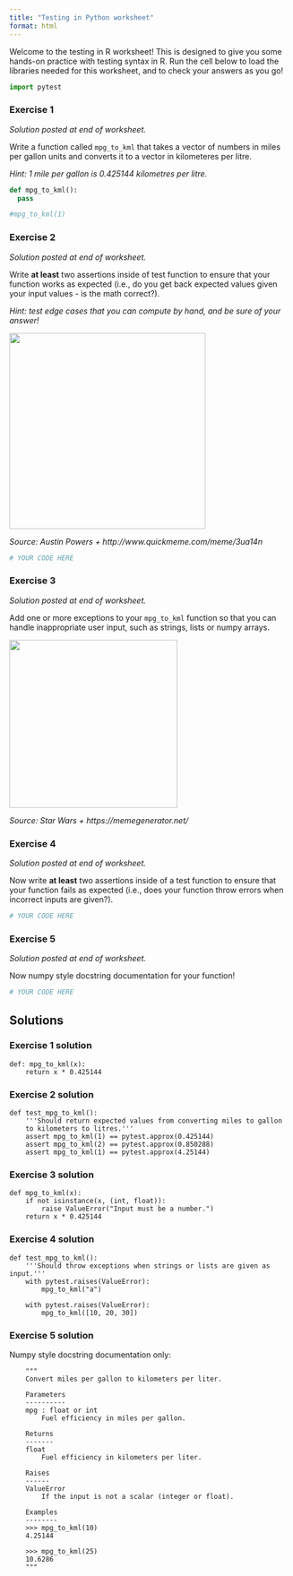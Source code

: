```yaml
---
title: "Testing in Python worksheet"
format: html
---
```


Welcome to the testing in R worksheet! This is designed to give you some hands-on practice with testing syntax in R. Run the cell below to load the libraries needed for this worksheet, and to check your answers as you go!

```python
import pytest
```

### Exercise 1

*Solution posted at end of worksheet.*

Write a function called `mpg_to_kml` that takes a vector of numbers in miles per gallon units and converts it to a vector in kilometeres per litre.

*Hint: 1 mile per gallon is 0.425144 kilometres per litre.*

```python
def mpg_to_kml():
  pass

#mpg_to_kml(1)
```

### Exercise 2

*Solution posted at end of worksheet.*

Write **at least** two assertions inside of test function to ensure that your function works as expected (i.e., do you get back expected values given your input values - is the math correct?).

*Hint: test edge cases that you can compute by hand, and be sure of your answer!*

<img src="img/unit-tests.png" width="350"/>

*Source: Austin Powers + http://www.quickmeme.com/meme/3ua14n*

```python
# YOUR CODE HERE
```

### Exercise 3

*Solution posted at end of worksheet.*

Add one or more exceptions to your `mpg_to_kml` function so that you can handle inappropriate user input, such as strings, lists or numpy arrays.

<img src="img/fail-you-will-fail-fast-you-should.jpg" width="300"/>

*Source: Star Wars + https://memegenerator.net/*

### Exercise 4

*Solution posted at end of worksheet.*

Now write **at least** two assertions inside of a test function to ensure that your function fails as expected (i.e., does your function throw errors when incorrect inputs are given?).

```python
# YOUR CODE HERE
```

### Exercise 5

*Solution posted at end of worksheet.*

Now numpy style docstring documentation for your function!

```python
# YOUR CODE HERE
```

## Solutions

### Exercise 1 solution

```         
def: mpg_to_kml(x):
    return x * 0.425144
```

### Exercise 2 solution

```         
def test_mpg_to_kml():
    '''Should return expected values from converting miles to gallon 
    to kilometers to litres.'''
    assert mpg_to_kml(1) == pytest.approx(0.425144)
    assert mpg_to_kml(2) == pytest.approx(0.850288)
    assert mpg_to_kml(1) == pytest.approx(4.25144) 
```

### Exercise 3 solution

```         
def mpg_to_kml(x):
    if not isinstance(x, (int, float)):
        raise ValueError("Input must be a number.")
    return x * 0.425144
```

### Exercise 4 solution

```
def test_mpg_to_kml():
    '''Should throw exceptions when strings or lists are given as input.'''         
    with pytest.raises(ValueError):
        mpg_to_kml("a")

    with pytest.raises(ValueError):
        mpg_to_kml([10, 20, 30])  
```

### Exercise 5 solution

Numpy style docstring documentation only:

```         
    """
    Convert miles per gallon to kilometers per liter.

    Parameters
    ----------
    mpg : float or int
        Fuel efficiency in miles per gallon.

    Returns
    -------
    float
        Fuel efficiency in kilometers per liter.

    Raises
    ------
    ValueError
        If the input is not a scalar (integer or float).

    Examples
    --------
    >>> mpg_to_kml(10)
    4.25144

    >>> mpg_to_kml(25)
    10.6286
    """
```